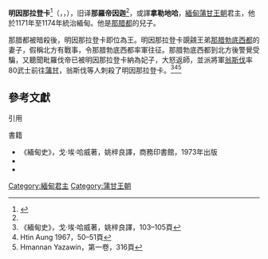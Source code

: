 {{Infobox royalty
| type                 = monarch
| name                 = 明因那拉登卡<br/> {{lang|my|နရသိင်္ခ}}
| image                = 
| caption              = 
| reign                = 1171年–1174年
| coronation           = 
| succession           = [[蒲甘王朝|蒲甘王朝]]
| predecessor          = [[那腊都|那腊都]]
| successor1           = [[那腊勃底西都|那腊勃底西都]]
| suc-type             = Successor
| reg-type             = 
| regent               = 
| spouse               = 
| issue                = 
| issue-link           = 
| full name            = 
| house                = [[蒲甘王朝|蒲甘王朝]]
| father               = [[那腊都|那腊都]]
| mother               = 
| birth_date           = 1141年
| birth_place          = [[蒲甘|蒲甘]]
| death_date           = 1174年
| death_place          = [[蒲甘|蒲甘]]
| date of burial       = 
| place of burial      = 
| religion             = [[上座部佛教|上座部佛教]]
| signature            = 
}}

'''明因那拉登卡'''<ref name="liuli">{{cite book|title=琉璃宫史（下卷）|publisher=商务印书馆|year=2009年|page=1122}}</ref>（{{lang-my|နရသိင်္ခ}}，{{IPA-my|nəɹa̰ θéiɴkʰa̰|pron}}，{{bd|1141年||1174年||}}），旧译'''那羅帝因迦'''<ref name="liuli"/>，或譯'''拿勒地哈'''，[[緬甸|緬甸]][[蒲甘王朝|蒲甘王朝]]君主，他於1171年至1174年統治緬甸。他是[[那腊都|那腊都]]的兒子。

那腊都被暗殺後，明因那拉登卡即位為王。明因那拉登卡覬覦王弟[[那腊勃底西都|那腊勃底西都]]的妻子{{link-en|毗羅伐帝|Weluwaddy}}，假稱北方有戰事，令那腊勃底西都率軍往征。那腊勃底西都到北方後警覺受騙，又聽聞毗羅伐帝已被明因那拉登卡納為妃子，大怒返師，並派將軍[[翁斯伐摩夷|翁斯伐]]率80武士前往[[蒲甘|蒲甘]]，翁斯伐等人刺殺了明因那拉登卡。<ref>《緬甸史》，戈·埃·哈威著，姚梓良譯，103–105頁</ref><ref>Htin Aung 1967，50–51頁</ref><ref>Hmannan Yazawin，第一卷，316頁</ref>


== 參考文獻 ==
;引用
{{reflist}}
;書籍
*《緬甸史》，戈·埃·哈威著，姚梓良譯，商務印書館，1973年出版
* {{cite book | last=Htin Aung | first=Maung | title=A History of Burma | url=https://archive.org/details/historyofburma0000htin | publisher=Cambridge University Press | location=New York and London | year=1967}}
* {{cite book | author=Royal Historical Commission of Burma | title=Hmannan Yazawin | volume=1–3 | year=1832 | location=Mandalay | language=my | edition=1908 | publisher=Upper Burma Press }}

{{start box}}
{{s-before|[[那腊都|那腊都]]}}
{{s-title|[[緬甸|緬甸]][[蒲甘王國|蒲甘王國]][[君主|君主]]|1171年－1174年}}
{{s-after|[[那腊勃底西都|那腊勃底西都]]}}
{{end box}}
{{Burmese monarchs}}
[[Category:緬甸君主|Category:緬甸君主]]
[[Category:蒲甘王朝|Category:蒲甘王朝]]